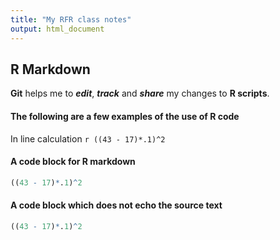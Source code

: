 ```yaml
---
title: "My RFR class notes"
output: html_document
---
```


## R Markdown

**Git** helps me to ***edit***, ***track*** and ***share*** my changes to **R scripts**.

#### The following are a few examples of the use of R code

In line calculation `r ((43 - 17)*.1)^2`

#### A code block for R markdown

```r
((43 - 17)*.1)^2
```

#### A code block which does not echo the source text

```r
((43 - 17)*.1)^2
```
